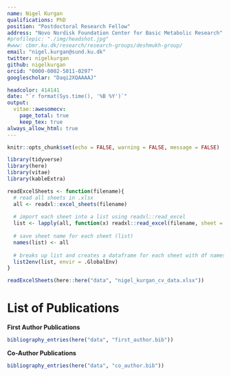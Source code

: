 ```yaml
---
name: Nigel Kurgan
qualifications: PhD
position: "Postdoctoral Research Fellow"
address: "Novo Nordisk Foundation Center for Basic Metabolic Research"
#profilepic: "./img/headshot.jpg"
#www: cbmr.ku.dk/research/research-groups/deshmukh-group/
email: "nigel.kurgan@sund.ku.dk"
twitter: nigelkurgan
github: nigelkurgan
orcid: "0000-0002-5011-0297"
googlescholar: "Daqi2XQAAAAJ"

headcolor: 414141
date: "`r format(Sys.time(), '%B %Y')`"
output: 
  vitae::awesomecv:
    page_total: true
    keep_tex: true
always_allow_html: true
---
```


```r
knitr::opts_chunk$set(echo = FALSE, warning = FALSE, message = FALSE)

library(tidyverse)
library(here)
library(vitae)
library(kableExtra)
```

```r
readExcelSheets <- function(filename){
  # read all sheets in .xlsx 
  all <- readxl::excel_sheets(filename)
  
  # import each sheet into a list using readxl::read_excel
  list <- lapply(all, function(x) readxl::read_excel(filename, sheet = x))
  
  # save sheet name for each sheet (list)
  names(list) <- all
  
  # breaks up list and creates a dataframe for each sheet with df names matching sheet names
  list2env(list, envir = .GlobalEnv)
}
```

```r
readExcelSheets(here::here("data", "nigel_kurgan_cv_data.xlsx"))
```

# List of Publications
**First Author Publications**
```r
bibliography_entries(here("data", "first_author.bib")) 
```

**Co-Author Publications**
```r
bibliography_entries(here("data", "co_author.bib")) 
```


